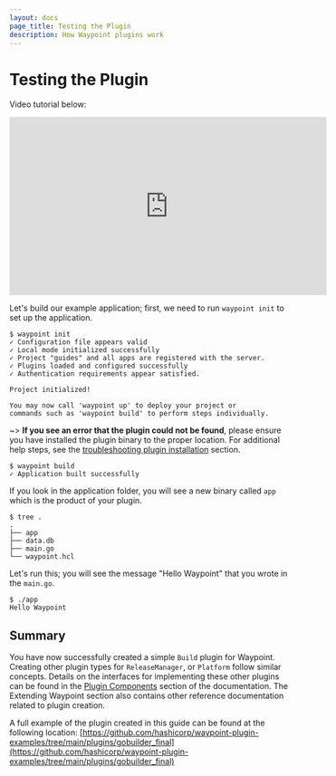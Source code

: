 ```yaml
---
layout: docs
page_title: Testing the Plugin
description: How Waypoint plugins work
---
```


# Testing the Plugin

Video tutorial below:

<iframe
  width="560"
  height="315"
  src="https://www.youtube.com/embed/4zwZCpqo0j8?start=1396"
  frameborder="0"
  allow="accelerometer; autoplay; clipboard-write; encrypted-media; gyroscope; picture-in-picture"
  allowfullscreen
></iframe>

Let's build our example application; first, we need to run `waypoint init` to set up the application.

```shell-session
$ waypoint init
✓ Configuration file appears valid
✓ Local mode initialized successfully
✓ Project "guides" and all apps are registered with the server.
✓ Plugins loaded and configured successfully
✓ Authentication requirements appear satisfied.

Project initialized!

You may now call 'waypoint up' to deploy your project or
commands such as 'waypoint build' to perform steps individually.
```

~> **If you see an error that the plugin could not be found**, please
ensure you have installed the plugin binary to the proper location. For
additional help steps, see the [troubleshooting plugin installation](/docs/plugins#troubleshooting)
section.

```shell-session
$ waypoint build
✓ Application built successfully
```

If you look in the application folder, you will see a new binary called `app` which is the product of your plugin.

```shell-session
$ tree .
.
├── app
├── data.db
├── main.go
└── waypoint.hcl
```

Let's run this; you will see the message "Hello Waypoint" that you wrote in the `main.go`.

```shell-session
$ ./app
Hello Waypoint
```

## Summary

You have now successfully created a simple `Build` plugin for Waypoint. Creating other plugin types for
`ReleaseManager`, or `Platform` follow similar concepts. Details on the interfaces for implementing these other plugins
can be found in the [Plugin Components](/docs/extending-waypoint/plugin-interfaces/configurable) section of the documentation. The
Extending Waypoint section also contains other reference documentation related to plugin creation.

A full example of the plugin created in this guide can be found at the following location:
[https://github.com/hashicorp/waypoint-plugin-examples/tree/main/plugins/gobuilder_final](https://github.com/hashicorp/waypoint-plugin-examples/tree/main/plugins/gobuilder_final)
